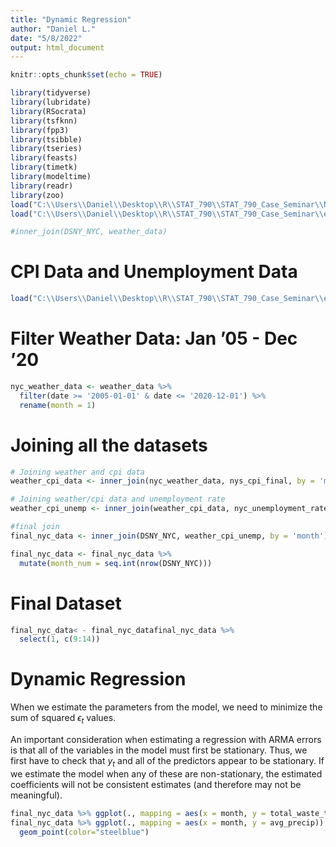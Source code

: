 ```yaml
---
title: "Dynamic Regression"
author: "Daniel L."
date: "5/8/2022"
output: html_document
---
```


```r
knitr::opts_chunk$set(echo = TRUE)
```

```r
library(tidyverse)
library(lubridate)
library(RSocrata)
library(tsfknn)
library(fpp3)
library(tsibble)
library(tseries)
library(feasts)
library(timetk)
library(modeltime)
library(readr)
library(zoo)
load("C:\\Users\\Daniel\\Desktop\\R\\STAT_790\\STAT_790_Case_Seminar\\NYC_waste_tonnage.Rdata")
load("C:\\Users\\Daniel\\Desktop\\R\\STAT_790\\STAT_790_Case_Seminar\\external_datasets\\weather_data.Rdata")
```

```r
#inner_join(DSNY_NYC, weather_data)
```

# CPI Data and Unemployment Data

```r
load("C:\\Users\\Daniel\\Desktop\\R\\STAT_790\\STAT_790_Case_Seminar\\external_datasets\\economic_variables.Rdata")
```
 
# Filter Weather Data: Jan '05 - Dec '20

```r
nyc_weather_data <- weather_data %>% 
  filter(date >= '2005-01-01' & date <= '2020-12-01') %>% 
  rename(month = 1)
```

# Joining all the datasets

```r
# Joining weather and cpi data
weather_cpi_data <- inner_join(nyc_weather_data, nys_cpi_final, by = 'month')

# Joining weather/cpi data and unemployment rate
weather_cpi_unemp <- inner_join(weather_cpi_data, nyc_unemployment_rate_final, by = 'month')

#final join
final_nyc_data <- inner_join(DSNY_NYC, weather_cpi_unemp, by = 'month') 

final_nyc_data <- final_nyc_data %>%
  mutate(month_num = seq.int(nrow(DSNY_NYC)))
```

# Final Dataset
```r
final_nyc_data< - final_nyc_datafinal_nyc_data %>% 
  select(1, c(9:14))
```

# Dynamic Regression

When we estimate the parameters from the model, we need to minimize the sum of squared $\epsilon_t$ values.

An important consideration when estimating a regression with ARMA errors is that all of the variables in the model must first be stationary. Thus, we first have to check that $y_t$ and all of the predictors appear to be stationary. If we estimate the model when any of these are non-stationary, the estimated coefficients will not be consistent estimates (and therefore may not be meaningful). 

```r
final_nyc_data %>% ggplot(., mapping = aes(x = month, y = total_waste_total)) + geom_line()
final_nyc_data %>% ggplot(., mapping = aes(x = month, y = avg_precip)) + geom_line() +
  geom_point(color="steelblue")
```

